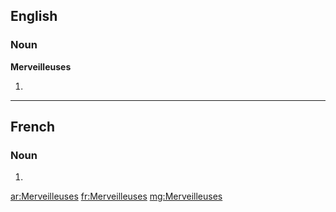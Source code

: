 ==English==

===Noun===
'''Merveilleuses'''

# {{plural of|Merveilleuse}}

----

==French==

===Noun===
{{infl|fr|plural}} {{f|p}}

# {{plural of|Merveilleuse|lang=fr}}

[[ar:Merveilleuses]]
[[fr:Merveilleuses]]
[[mg:Merveilleuses]]